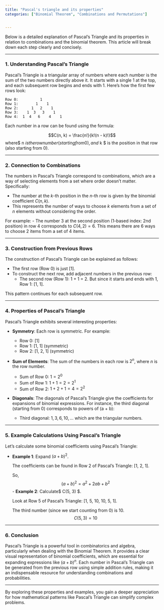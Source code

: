 ```yaml
---
title: "Pascal's triangle and its properties"
categories: ["Binomial Theorem", "Combinations and Permutations"]


---
```




Below is a detailed explanation of Pascal's Triangle and its properties in relation to combinations and the binomial theorem. This article will break down each step clearly and concisely.

---

### **1. Understanding Pascal's Triangle**

Pascal's Triangle is a triangular array of numbers where each number is the sum of the two numbers directly above it. It starts with a single 1 at the top, and each subsequent row begins and ends with 1. Here’s how the first few rows look:

```
Row 0:          1
Row 1:        1    1
Row 2:      1   2    1
Row 3:    1  3   3    1
Row 4:  1  4   6    4    1
```

Each number in a row can be found using the formula:

$$C(n, k) = \frac{n!}{k!(n - k)!}$$where$ n $is the row number (starting from 0), and$ k $ is the position in that row (also starting from 0).

---

### **2. Connection to Combinations**

The numbers in Pascal's Triangle correspond to combinations, which are a way of selecting elements from a set where order doesn't matter. Specifically:

- The number at the $k$-th position in the $n$-th row is given by the binomial coefficient $C(n, k)$.
- This represents the number of ways to choose $k$ elements from a set of $n$ elements without considering the order.

For example:
- The number 3 at the second position (1-based index: 2nd position) in row 4 corresponds to $C(4, 2) = 6$. This means there are 6 ways to choose 2 items from a set of 4 items.

---

### **3. Construction from Previous Rows**

The construction of Pascal's Triangle can be explained as follows:

- The first row (Row 0) is just [1].
- To construct the next row, add adjacent numbers in the previous row:
  - The second row (Row 1): 1 + 1 = 2. But since it starts and ends with 1, Row 1: [1, 1].
  
This pattern continues for each subsequent row.

---

### **4. Properties of Pascal's Triangle**

Pascal's Triangle exhibits several interesting properties:

- **Symmetry**: Each row is symmetric. For example:
  - Row 0: [1]
  - Row 1: [1, 1] (symmetric)
  - Row 2: [1, 2, 1] (symmetric)

- **Sum of Elements**: The sum of the numbers in each row is $2^n$, where $n$ is the row number.
  - Sum of Row 0: $1 = 2^0$
  - Sum of Row 1: $1 + 1 = 2 = 2^1$
  - Sum of Row 2: $1 + 2 + 1 = 4 = 2^2$

- **Diagonals**: The diagonals of Pascal's Triangle give the coefficients for expansions of binomial expressions. For instance, the third diagonal (starting from 0) corresponds to powers of (a + b):

  - Third diagonal: $1, 3, 6, 10, \ldots$ which are the triangular numbers.

---

### **5. Example Calculations Using Pascal's Triangle**

Let’s calculate some binomial coefficients using Pascal's Triangle:

- **Example 1**: Expand $(a + b)^2$.
  
  The coefficients can be found in Row 2 of Pascal's Triangle: [1, 2, 1].
  
  So,
  $$(a + b)^2 = a^2 + 2ab + b^2$$- **Example 2**: Calculate$ C(5, 3) $.
  
  Look at Row 5 of Pascal's Triangle: [1, 5, 10, 10, 5, 1].
  
  The third number (since we start counting from 0) is 10.
  $$C(5, 3) = 10$$

---

### **6. Conclusion**

Pascal's Triangle is a powerful tool in combinatorics and algebra, particularly when dealing with the Binomial Theorem. It provides a clear visual representation of binomial coefficients, which are essential for expanding expressions like $(a + b)^n$. Each number in Pascal's Triangle can be generated from the previous row using simple addition rules, making it an indispensable resource for understanding combinations and probabilities.

---

By exploring these properties and examples, you gain a deeper appreciation for how mathematical patterns like Pascal's Triangle can simplify complex problems.
